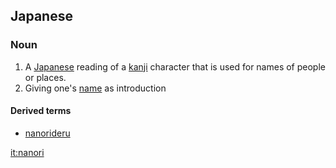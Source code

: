 ==Japanese==

===Noun===
{{ja-noun|r|hira=なのり|kanji=名乗り}}

# A [[Japanese]] reading of a [[kanji]] character that is used for names of people or places.
# Giving one's [[name]] as introduction

====Derived terms====
*[[nanorideru]]

[[it:nanori]]